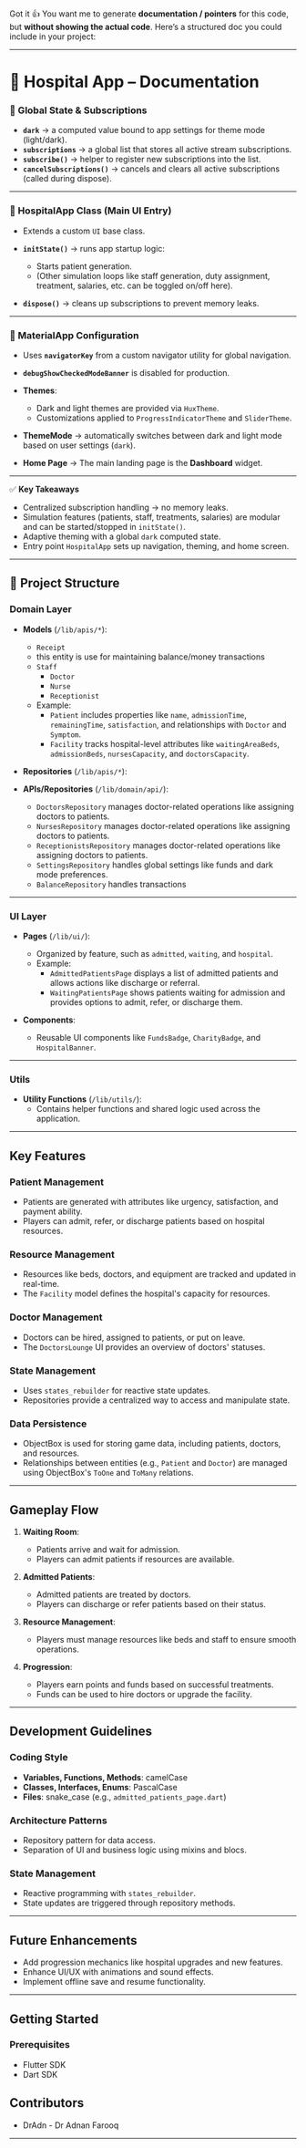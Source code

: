 Got it 👍 You want me to generate **documentation / pointers** for this code, but **without showing the actual code**. Here’s a structured doc you could include in your project:

---

# 📘 Hospital App – Documentation

### 🔹 Global State & Subscriptions

- **`dark`** → a computed value bound to app settings for theme mode (light/dark).
- **`subscriptions`** → a global list that stores all active stream subscriptions.
- **`subscribe()`** → helper to register new subscriptions into the list.
- **`cancelSubscriptions()`** → cancels and clears all active subscriptions (called during dispose).

---

### 🔹 HospitalApp Class (Main UI Entry)

- Extends a custom `UI` base class.
- **`initState()`** → runs app startup logic:

  - Starts patient generation.
  - (Other simulation loops like staff generation, duty assignment, treatment, salaries, etc. can be toggled on/off here).

- **`dispose()`** → cleans up subscriptions to prevent memory leaks.

---

### 🔹 MaterialApp Configuration

- Uses **`navigatorKey`** from a custom navigator utility for global navigation.
- **`debugShowCheckedModeBanner`** is disabled for production.
- **Themes**:

  - Dark and light themes are provided via `HuxTheme`.
  - Customizations applied to `ProgressIndicatorTheme` and `SliderTheme`.

- **ThemeMode** → automatically switches between dark and light mode based on user settings (`dark`).
- **Home Page** → The main landing page is the **Dashboard** widget.

---

✅ **Key Takeaways**

- Centralized subscription handling → no memory leaks.
- Simulation features (patients, staff, treatments, salaries) are modular and can be started/stopped in `initState()`.
- Adaptive theming with a global `dark` computed state.
- Entry point `HospitalApp` sets up navigation, theming, and home screen.

---

## 🚀 Project Structure

### Domain Layer

- **Models** (`/lib/apis/*`):

  - `Receipt`
  - this entity is use for maintaining balance/money transactions
  - `Staff`
    - `Doctor`
    - `Nurse`
    - `Receptionist`
  - Example:
    - `Patient` includes properties like `name`, `admissionTime`, `remainingTime`, `satisfaction`, and relationships with `Doctor` and `Symptom`.
    - `Facility` tracks hospital-level attributes like `waitingAreaBeds`, `admissionBeds`, `nursesCapacity`, and `doctorsCapacity`.

- **Repositories** (`/lib/apis/*`):
- **APIs/Repositories** (`/lib/domain/api/`):
  - `DoctorsRepository` manages doctor-related operations like assigning doctors to patients.
  - `NursesRepository` manages doctor-related operations like assigning doctors to patients.
  - `ReceptionistsRepository` manages doctor-related operations like assigning doctors to patients.
  - `SettingsRepository` handles global settings like funds and dark mode preferences.
  - `BalanceRepository` handles transactions

---

### UI Layer

- **Pages** (`/lib/ui/`):

  - Organized by feature, such as `admitted`, `waiting`, and `hospital`.
  - Example:
    - `AdmittedPatientsPage` displays a list of admitted patients and allows actions like discharge or referral.
    - `WaitingPatientsPage` shows patients waiting for admission and provides options to admit, refer, or discharge them.

- **Components**:
  - Reusable UI components like `FundsBadge`, `CharityBadge`, and `HospitalBanner`.

---

### Utils

- **Utility Functions** (`/lib/utils/`):
  - Contains helper functions and shared logic used across the application.

---

## Key Features

### Patient Management

- Patients are generated with attributes like urgency, satisfaction, and payment ability.
- Players can admit, refer, or discharge patients based on hospital resources.

### Resource Management

- Resources like beds, doctors, and equipment are tracked and updated in real-time.
- The `Facility` model defines the hospital's capacity for resources.

### Doctor Management

- Doctors can be hired, assigned to patients, or put on leave.
- The `DoctorsLounge` UI provides an overview of doctors' statuses.

### State Management

- Uses `states_rebuilder` for reactive state updates.
- Repositories provide a centralized way to access and manipulate state.

### Data Persistence

- ObjectBox is used for storing game data, including patients, doctors, and resources.
- Relationships between entities (e.g., `Patient` and `Doctor`) are managed using ObjectBox's `ToOne` and `ToMany` relations.

---

## Gameplay Flow

1. **Waiting Room**:

   - Patients arrive and wait for admission.
   - Players can admit patients if resources are available.

2. **Admitted Patients**:

   - Admitted patients are treated by doctors.
   - Players can discharge or refer patients based on their status.

3. **Resource Management**:

   - Players must manage resources like beds and staff to ensure smooth operations.

4. **Progression**:
   - Players earn points and funds based on successful treatments.
   - Funds can be used to hire doctors or upgrade the facility.

---

## Development Guidelines

### Coding Style

- **Variables, Functions, Methods**: camelCase
- **Classes, Interfaces, Enums**: PascalCase
- **Files**: snake_case (e.g., `admitted_patients_page.dart`)

### Architecture Patterns

- Repository pattern for data access.
- Separation of UI and business logic using mixins and blocs.

### State Management

- Reactive programming with `states_rebuilder`.
- State updates are triggered through repository methods.

---

## Future Enhancements

- Add progression mechanics like hospital upgrades and new features.
- Enhance UI/UX with animations and sound effects.
- Implement offline save and resume functionality.

---

## Getting Started

### Prerequisites

- Flutter SDK
- Dart SDK

## Contributors

- DrAdn - Dr Adnan Farooq

---
